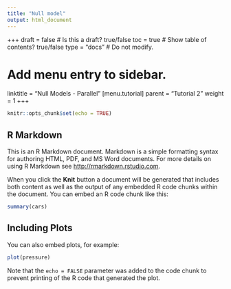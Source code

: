 ```yaml
---
title: "Null model"
output: html_document
---
```


+++
draft = false  # Is this a draft? true/false
toc = true  # Show table of contents? true/false
type = "docs"  # Do not modify.

# Add menu entry to sidebar.
linktitle = "Null Models - Parallel"
[menu.tutorial]
parent = "Tutorial 2"
weight = 1
+++


```r
knitr::opts_chunk$set(echo = TRUE)
```

## R Markdown

This is an R Markdown document. Markdown is a simple formatting syntax for authoring HTML, PDF, and MS Word documents. For more details on using R Markdown see <http://rmarkdown.rstudio.com>.

When you click the **Knit** button a document will be generated that includes both content as well as the output of any embedded R code chunks within the document. You can embed an R code chunk like this:

```r
summary(cars)
```

## Including Plots

You can also embed plots, for example:

```r
plot(pressure)
```

Note that the `echo = FALSE` parameter was added to the code chunk to prevent printing of the R code that generated the plot.
